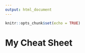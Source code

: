 ```yaml
---
output: html_document
---
```


```r
knitr::opts_chunk$set(echo = TRUE)
```

# My Cheat Sheet


